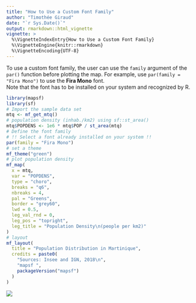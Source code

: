 ```yaml
---
title: "How to Use a Custom Font Family"
author: "Timothée Giraud"
date: "`r Sys.Date()`"
output: rmarkdown::html_vignette
vignette: >
  %\VignetteIndexEntry{How to Use a Custom Font Family}
  %\VignetteEngine{knitr::rmarkdown}
  %\VignetteEncoding{UTF-8}
---
```



To use a custom font family, the user can use the `family` argument of the `par()` function before plotting the map.
For example, use `par(family = "Fira Mono")` to use the **Fira Mono** font.   
Note that the font has to be installed on your system and recognized by R. 


```r
library(mapsf)
library(sf)
# Import the sample data set
mtq <- mf_get_mtq()
# population density (inhab./km2) using sf::st_area()
mtq$POPDENS <- 1e6 * mtq$POP / st_area(mtq)
# Define the font family
# !! Select a font already installed on your system !!
par(family = "Fira Mono")
# set a theme
mf_theme("green")
# plot population density
mf_map(
  x = mtq,
  var = "POPDENS",
  type = "choro",
  breaks = "q6",
  nbreaks = 4,
  pal = "Greens",
  border = "grey60",
  lwd = 0.5,
  leg_val_rnd = 0,
  leg_pos = "topright",
  leg_title = "Population Density\n(people per km2)"
)
# layout
mf_layout(
  title = "Population Distribution in Martinique",
  credits = paste0(
    "Sources: Insee and IGN, 2018\n",
    "mapsf ",
    packageVersion("mapsf")
  )
)
```

![](img/font-1.png)
